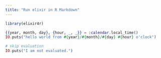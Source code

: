 ```yaml
---
title: "Run elixir in R Markdown"
---
```



```r
library(elixir4r)
```



```elixir
{{year, month, day}, {hour, _, _}} = :calendar.local_time()
IO.puts("hello world from #{year}/#{month}/#{day} #{hour} o'clock") 
```


```elixir
# skip evaluation 
IO.puts("I am not evaluated.")
```




